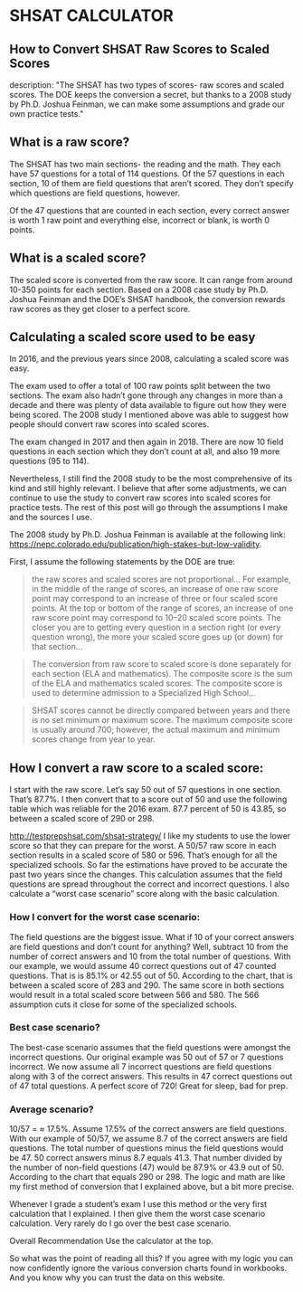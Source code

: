 
# SHSAT CALCULATOR

<Calculator />

## How to Convert SHSAT Raw Scores to Scaled Scores

description: "The SHSAT has two types of scores- raw scores and scaled scores. The DOE keeps the conversion a secret, but thanks to a 2008 study by Ph.D. Joshua Feinman, we can make some assumptions and grade our own practice tests."

## What is a raw score?

The SHSAT has two main sections- the reading and the math. They each have 57 questions for a total of 114 questions. Of the 57 questions in each section, 10 of them are field questions that aren’t scored. They don’t specify which questions are field questions, however.

Of the 47 questions that are counted in each section, every correct answer is worth 1 raw point and everything else, incorrect or blank, is worth 0 points.

## What is a scaled score?

The scaled score is converted from the raw score. It can range from around 10-350 points for each section. Based on a 2008 case study by Ph.D. Joshua Feinman and the DOE’s SHSAT handbook, the conversion rewards raw scores as they get closer to a perfect score.

## Calculating a scaled score used to be easy

In 2016, and the previous years since 2008, calculating a scaled score was easy.

The exam used to offer a total of 100 raw points split between the two sections. The exam also hadn’t gone through any changes in more than a decade and there was plenty of data available to figure out how they were being scored. The 2008 study I mentioned above was able to suggest how people should convert raw scores into scaled scores.

The exam changed in 2017 and then again in 2018. There are now 10 field questions in each section which they don’t count at all, and also 19 more questions (95 to 114).

Nevertheless, I still find the 2008 study to be the most comprehensive of its kind and still highly relevant. I believe that after some adjustments, we can continue to use the study to convert raw scores into scaled scores for practice tests. The rest of this post will go through the assumptions I make and the sources I use.

The 2008 study by Ph.D. Joshua Feinman is available at the following link: https://nepc.colorado.edu/publication/high-stakes-but-low-validity.

First, I assume the following statements by the DOE are true:

> the raw scores and scaled scores are not proportional… For example, in the middle of the range of scores, an increase of one raw score point may correspond to an increase of three or four scaled score points. At the top or bottom of the range of scores, an increase of one raw score point may correspond to 10–20 scaled score points. The closer you are to getting every question in a section right (or every question wrong), the more your scaled score goes up (or down) for that section…

> The conversion from raw score to scaled score is done separately for each section (ELA and mathematics). The composite score is the sum of the ELA and mathematics scaled scores. The composite score is used to determine admission to a Specialized High School…

> SHSAT scores cannot be directly compared between years and there is no set minimum or maximum score. The maximum composite score is usually around 700; however, the actual maximum and minimum scores change from year to year.

## How I convert a raw score to a scaled score:

I start with the raw score. Let’s say 50 out of 57 questions in one section. That’s 87.7%. I then convert that to a score out of 50 and use the following table which was reliable for the 2016 exam. 87.7 percent of 50 is 43.85, so between a scaled score of 290 or 298.

http://testprepshsat.com/shsat-strategy/
I like my students to use the lower score so that they can prepare for the worst. A 50/57 raw score in each section results in a scaled score of 580 or 596. That’s enough for all the specialized schools. So far the estimations have proved to be accurate the past two years since the changes. This calculation assumes that the field questions are spread throughout the correct and incorrect questions. I also calculate a “worst case scenario” score along with the basic calculation.

### How I convert for the worst case scenario:

The field questions are the biggest issue. What if 10 of your correct answers are field questions and don’t count for anything? Well, subtract 10 from the number of correct answers and 10 from the total number of questions. With our example, we would assume 40 correct questions out of 47 counted questions. That is is 85.1% or 42.55 out of 50. According to the chart, that is between a scaled score of 283 and 290. The same score in both sections would result in a total scaled score between 566 and 580. The 566 assumption cuts it close for some of the specialized schools.

### Best case scenario?

The best-case scenario assumes that the field questions were amongst the incorrect questions. Our original example was 50 out of 57 or 7 questions incorrect. We now assume all 7 incorrect questions are field questions along with 3 of the correct answers. This results in 47 correct questions out of 47 total questions. A perfect score of 720! Great for sleep, bad for prep.

### Average scenario?

10/57 = ≈ 17.5%. Assume 17.5% of the correct answers are field questions. With our example of 50/57, we assume 8.7 of the correct answers are field questions. The total number of questions minus the field questions would be 47. 50 correct answers minus 8.7 equals 41.3. That number divided by the number of non-field questions (47) would be 87.9% or 43.9 out of 50. According to the chart that equals 290 or 298. The logic and math are like my first method of conversion that I explained above, but a bit more precise.

Whenever I grade a student’s exam I use this method or the very first calculation that I explained. I then give them the worst case scenario calculation. Very rarely do I go over the best case scenario.

Overall Recommendation
Use the calculator at the top.

So what was the point of reading all this? If you agree with my logic you can now confidently ignore the various conversion charts found in workbooks. And you know why you can trust the data on this website.
